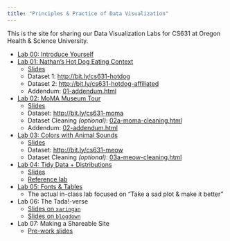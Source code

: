 ```yaml
---
title: "Principles & Practice of Data Visualization"
---
```


This is the site for sharing our Data Visualization Labs for CS631 at Oregon Health & Science University.

- [Lab 00: Introduce Yourself](00-install_name_plot.html)
- [Lab 01: Nathan's Hot Dog Eating Context](01-eda_hot_dogs.html)
    - [Slides](slides/01-slides.html)
    - Dataset 1: [http://bit.ly/cs631-hotdog](http://bit.ly/cs631-hotdog)
    - Dataset 2: [http://bit.ly/cs631-hotdog-affiliated](http://bit.ly/cs631-hotdog-affiliated)
    - Addendum: [01-addendum.html](01-addendum.html)
- [Lab 02: MoMA Museum Tour](02-moma.html)
    - [Slides](slides/02-slides.html)
    - Dataset: [http://bit.ly/cs631-moma](http://bit.ly/cs631-moma)
    - Dataset Cleaning *(optional)*: [02a-moma-cleaning.html](02a-moma-cleaning.html) 
    - Addendum: [02-addendum.html](02-addendum.html)
- [Lab 03: Colors with Animal Sounds](03-colors.html)
    - [Slides](slides/03-slides.html)
    - Dataset: [http://bit.ly/cs631-meow](http://bit.ly/cs631-meow)
    - Dataset Cleaning *(optional)*: [03a-meow-cleaning.html](03a-meow-cleaning.html) 
- [Lab 04: Tidy Data + Distributions](04-challenge.html)
    - [Slides](slides/04-slides.html)
    - [Reference lab](04-distributions.html)
- [Lab 05: Fonts & Tables](05-tables.html)
    - The actual in-class lab focused on "Take a sad plot & make it better"
- Lab 06: The Tada!-verse
    - [Slides on `xaringan`](slides/06-slides_xaringan.html)
    - [Slides on `blogdown`](slides/06-slides_blogdown.html)
- Lab 07: Making a Shareable Site
    - [Pre-work slides](slides/07-prework-slides_blogdown.html)
    

